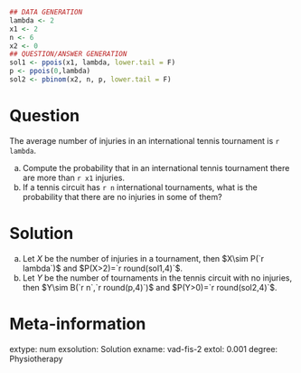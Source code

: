 
```r
## DATA GENERATION
lambda <- 2
x1 <- 2
n <- 6
x2 <- 0
## QUESTION/ANSWER GENERATION
sol1 <- ppois(x1, lambda, lower.tail = F)
p <- ppois(0,lambda)
sol2 <- pbinom(x2, n, p, lower.tail = F)
```

Question
========
The average number of injuries in an international tennis tournament is `r lambda`. 

a. Compute the probability that in an international tennis tournament there are more than `r x1` injuries.
a. If a tennis circuit has `r n` international tournaments, what is the probability that there are no injuries in some of them?

Solution
========
a. Let $X$ be the number of injuries in a tournament, then $X\sim P(`r lambda`)$ and $P(X>2)=`r round(sol1,4)`$.
a. Let $Y$ be the number of tournaments in the tennis circuit with no injuries, then $Y\sim B(`r n`,`r round(p,4)`)$ and $P(Y>0)=`r round(sol2,4)`$.

Meta-information 
================
extype: num
exsolution: Solution
exname: vad-fis-2
extol: 0.001
degree: Physiotherapy
 
